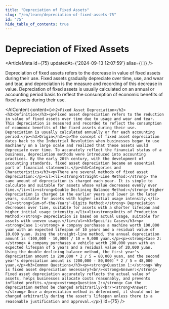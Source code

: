 ```yaml
---
title: "Depreciation of Fixed Assets"
slug: "/en/learn/depreciation-of-fixed-assets-75"
id: "75"
hide_table_of_contents: true
---
```



# Depreciation of Fixed Assets

<ArticleMeta id={75} updatedAt={'2024-09-13 12:07:59'} alias={`[]`} />
<div className='border-solid border-b border-t-0 my-4 border-[var(--ifm-color-gray-300)]' />

Depreciation of fixed assets refers to the decrease in value of fixed assets during their use. Fixed assets gradually depreciate over time, use, and wear and tear, and depreciation is the measure and recording of this decrease in value. Depreciation of fixed assets is usually calculated on an annual or accounting period basis to reflect the consumption of economic benefits of fixed assets during their use.

<AIContent content={`<h2>Fixed Asset Depreciation</h2><h3>Definition</h3><p>Fixed asset depreciation refers to the reduction in value of fixed assets over time due to usage and wear and tear. This depreciation is measured and recorded to reflect the consumption of economic benefits of the fixed assets during their use. Depreciation is usually calculated annually or for each accounting period.</p><h3>Origin</h3><p>The concept of fixed asset depreciation dates back to the Industrial Revolution when businesses began to use machinery on a large scale and realized that these assets would depreciate over time. To accurately reflect the financial status of a business, depreciation methods were introduced into accounting practices. By the early 20th century, with the development of accounting standards, fixed asset depreciation became an essential part of financial statements.</p><h3>Categories and Characteristics</h3><p>There are several methods of fixed asset depreciation:</p><ul><li><strong>Straight-Line Method:</strong> The same amount of depreciation is charged each year. It is simple to calculate and suitable for assets whose value decreases evenly over time.</li><li><strong>Double Declining Balance Method:</strong> Higher depreciation is charged in the earlier years and lower in the later years, suitable for assets with higher initial usage intensity.</li><li><strong>Sum-of-the-Years'-Digits Method:</strong> Depreciation decreases over time, suitable for assets with a shorter lifespan and higher initial usage intensity.</li><li><strong>Units of Production Method:</strong> Depreciation is based on actual usage, suitable for assets with uneven usage.</li></ul><h3>Specific Cases</h3><p><strong>Case 1:</strong> A company purchases a machine worth 100,000 yuan with an expected lifespan of 10 years and a residual value of 10,000 yuan. Using the straight-line method, the annual depreciation amount is (100,000 - 10,000) / 10 = 9,000 yuan.</p><p><strong>Case 2:</strong> A company purchases a vehicle worth 200,000 yuan with an expected lifespan of 5 years and a residual value of 20,000 yuan. Using the double declining balance method, the first year's depreciation amount is 200,000 * 2 / 5 = 80,000 yuan, and the second year's depreciation amount is (200,000 - 80,000) * 2 / 5 = 48,000 yuan.</p><h3>Common Questions</h3><p><strong>Question 1:</strong> Why is fixed asset depreciation necessary?<br/><strong>Answer:</strong> Fixed asset depreciation accurately reflects the actual value of assets, helps businesses allocate costs reasonably, and prevents inflated profits.</p><p><strong>Question 2:</strong> Can the depreciation method be changed arbitrarily?<br/><strong>Answer:</strong> Once a depreciation method is determined, it should not be changed arbitrarily during the asset's lifespan unless there is a reasonable justification and approval.</p>`} id={75} />
